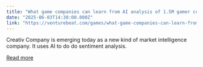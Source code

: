 ```yaml
---
title: "What game companies can learn from AI analysis of 1.5M gamer conversations | Creativ Company"
date: "2025-06-03T14:30:00.000Z"
link: "https://venturebeat.com/games/what-game-companies-can-learn-from-ai-analysis-of-1-5m-gamer-conversations-creativ-company/"
---
```


Creativ Company is emerging today as a new kind of market intelligence company. It uses AI to do do sentiment analysis.

[Read more](https://venturebeat.com/games/what-game-companies-can-learn-from-ai-analysis-of-1-5m-gamer-conversations-creativ-company/)
